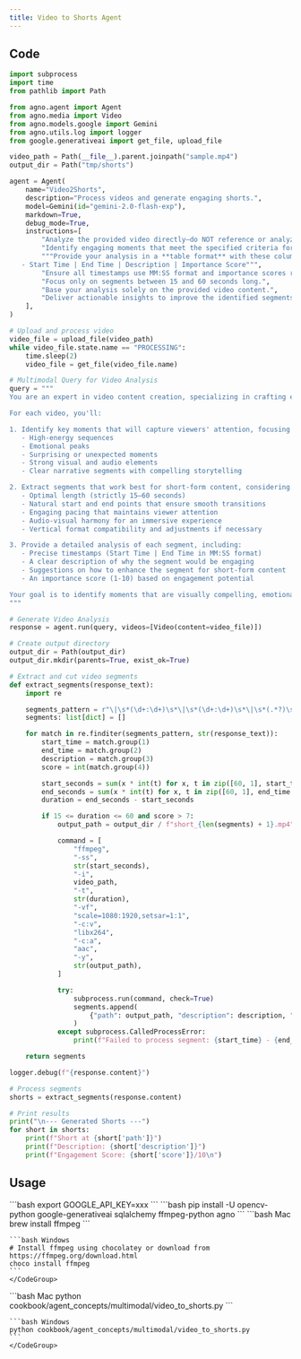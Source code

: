 ```yaml
---
title: Video to Shorts Agent
---
```


## Code

```python
import subprocess
import time
from pathlib import Path

from agno.agent import Agent
from agno.media import Video
from agno.models.google import Gemini
from agno.utils.log import logger
from google.generativeai import get_file, upload_file

video_path = Path(__file__).parent.joinpath("sample.mp4")
output_dir = Path("tmp/shorts")

agent = Agent(
    name="Video2Shorts",
    description="Process videos and generate engaging shorts.",
    model=Gemini(id="gemini-2.0-flash-exp"),
    markdown=True,
    debug_mode=True,
    instructions=[
        "Analyze the provided video directly—do NOT reference or analyze any external sources or YouTube videos.",
        "Identify engaging moments that meet the specified criteria for short-form content.",
        """Provide your analysis in a **table format** with these columns:
   - Start Time | End Time | Description | Importance Score""",
        "Ensure all timestamps use MM:SS format and importance scores range from 1-10. ",
        "Focus only on segments between 15 and 60 seconds long.",
        "Base your analysis solely on the provided video content.",
        "Deliver actionable insights to improve the identified segments for short-form optimization.",
    ],
)

# Upload and process video
video_file = upload_file(video_path)
while video_file.state.name == "PROCESSING":
    time.sleep(2)
    video_file = get_file(video_file.name)

# Multimodal Query for Video Analysis
query = """
You are an expert in video content creation, specializing in crafting engaging short-form content for platforms like YouTube Shorts and Instagram Reels. Your task is to analyze the provided video and identify segments that maximize viewer engagement.

For each video, you'll:

1. Identify key moments that will capture viewers' attention, focusing on:
   - High-energy sequences
   - Emotional peaks
   - Surprising or unexpected moments
   - Strong visual and audio elements
   - Clear narrative segments with compelling storytelling

2. Extract segments that work best for short-form content, considering:
   - Optimal length (strictly 15–60 seconds)
   - Natural start and end points that ensure smooth transitions
   - Engaging pacing that maintains viewer attention
   - Audio-visual harmony for an immersive experience
   - Vertical format compatibility and adjustments if necessary

3. Provide a detailed analysis of each segment, including:
   - Precise timestamps (Start Time | End Time in MM:SS format)
   - A clear description of why the segment would be engaging
   - Suggestions on how to enhance the segment for short-form content
   - An importance score (1-10) based on engagement potential

Your goal is to identify moments that are visually compelling, emotionally engaging, and perfectly optimized for short-form platforms.
"""

# Generate Video Analysis
response = agent.run(query, videos=[Video(content=video_file)])

# Create output directory
output_dir = Path(output_dir)
output_dir.mkdir(parents=True, exist_ok=True)

# Extract and cut video segments
def extract_segments(response_text):
    import re

    segments_pattern = r"\|\s*(\d+:\d+)\s*\|\s*(\d+:\d+)\s*\|\s*(.*?)\s*\|\s*(\d+)\s*\|"
    segments: list[dict] = []

    for match in re.finditer(segments_pattern, str(response_text)):
        start_time = match.group(1)
        end_time = match.group(2)
        description = match.group(3)
        score = int(match.group(4))

        start_seconds = sum(x * int(t) for x, t in zip([60, 1], start_time.split(":")))
        end_seconds = sum(x * int(t) for x, t in zip([60, 1], end_time.split(":")))
        duration = end_seconds - start_seconds

        if 15 <= duration <= 60 and score > 7:
            output_path = output_dir / f"short_{len(segments) + 1}.mp4"

            command = [
                "ffmpeg",
                "-ss",
                str(start_seconds),
                "-i",
                video_path,
                "-t",
                str(duration),
                "-vf",
                "scale=1080:1920,setsar=1:1",
                "-c:v",
                "libx264",
                "-c:a",
                "aac",
                "-y",
                str(output_path),
            ]

            try:
                subprocess.run(command, check=True)
                segments.append(
                    {"path": output_path, "description": description, "score": score}
                )
            except subprocess.CalledProcessError:
                print(f"Failed to process segment: {start_time} - {end_time}")

    return segments

logger.debug(f"{response.content}")

# Process segments
shorts = extract_segments(response.content)

# Print results
print("\n--- Generated Shorts ---")
for short in shorts:
    print(f"Short at {short['path']}")
    print(f"Description: {short['description']}")
    print(f"Engagement Score: {short['score']}/10\n")
```

## Usage

<Steps>
  <Snippet file="create-venv-step.mdx" />

  <Step title="Set your API key">
    ```bash
    export GOOGLE_API_KEY=xxx
    ```
  </Step>

  <Step title="Install libraries">
    ```bash
    pip install -U opencv-python google-generativeai sqlalchemy ffmpeg-python agno
    ```
  </Step>

  <Step title="Install ffmpeg">
    <CodeGroup>
    ```bash Mac
    brew install ffmpeg
    ```

    ```bash Windows
    # Install ffmpeg using chocolatey or download from https://ffmpeg.org/download.html
    choco install ffmpeg
    ```
    </CodeGroup>
  </Step>

  <Step title="Run Agent">
    <CodeGroup>
    ```bash Mac
    python cookbook/agent_concepts/multimodal/video_to_shorts.py
    ```

    ```bash Windows
    python cookbook/agent_concepts/multimodal/video_to_shorts.py
    ```
    </CodeGroup>
  </Step>
</Steps>